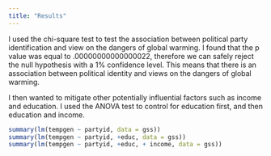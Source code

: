 ```yaml
---
title: "Results"
---
```

I used the chi-square test to test the association between political party identification and view on the dangers of global warming. I found that the p value was equal to .00000000000000022, therefore we can safely reject the null hypothesis with a 1% confidence level. This means that there is an association between political identity and views on the dangers of global warming. 

I then wanted to mitigate other potentially influential factors such as income and education. I used the ANOVA test to control for education first, and then education and income. 

```r
summary(lm(tempgen ~ partyid, data = gss))
summary(lm(tempgen ~ partyid, +educ, data = gss))
summary(lm(tempgen ~ partyid, +educ, + income, data = gss))
```
